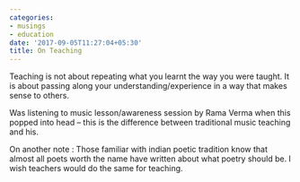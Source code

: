 ```yaml
---
categories:
- musings
- education
date: '2017-09-05T11:27:04+05:30'
title: On Teaching
---
```


Teaching is not about repeating what you learnt the way you were taught. It is about passing along your understanding/experience in a way that makes sense to others.

 Was listening to music lesson/awareness session by Rama Verma when this popped into head – this is the difference between traditional music teaching and his.

 On another note : Those familiar with indian poetic tradition know that almost all poets worth the name have written about what poetry should be. I wish teachers would do the same for teaching.

<!--
post-613
https://venugvgk.wordpress.com/2017/09/05/on-teaching/
-->

